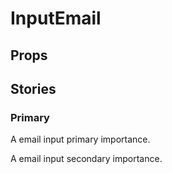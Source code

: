 
<Meta of={InputEmailStories} />

# InputEmail

<Primary />

## Props

<Controls />

## Stories

### Primary

A email input primary importance.

<Story of={InputEmailStories.Primary} />

A email input secondary importance.

<Story of={InputEmailStories.Secondary} />
